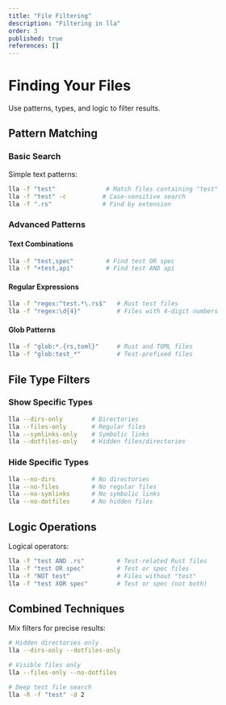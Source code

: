 ```yaml
---
title: "File Filtering"
description: "Filtering in lla"
order: 3
published: true
references: []
---
```

# Finding Your Files

Use patterns, types, and logic to filter results.

## Pattern Matching

### Basic Search
Simple text patterns:
```bash
lla -f "test"              # Match files containing "test"
lla -f "test" -c          # Case-sensitive search
lla -f ".rs"              # Find by extension
```

### Advanced Patterns

#### Text Combinations
```bash
lla -f "test,spec"         # Find test OR spec
lla -f "+test,api"         # Find test AND api
```

#### Regular Expressions
```bash
lla -f "regex:^test.*\.rs$"   # Rust test files
lla -f "regex:\d{4}"          # Files with 4-digit numbers
```

#### Glob Patterns
```bash
lla -f "glob:*.{rs,toml}"     # Rust and TOML files
lla -f "glob:test_*"          # Test-prefixed files
```

## File Type Filters

### Show Specific Types
```bash
lla --dirs-only        # Directories
lla --files-only       # Regular files
lla --symlinks-only    # Symbolic links
lla --dotfiles-only    # Hidden files/directories
```

### Hide Specific Types
```bash
lla --no-dirs          # No directories
lla --no-files         # No regular files
lla --no-symlinks      # No symbolic links
lla --no-dotfiles      # No hidden files
```

## Logic Operations

Logical operators:
```bash
lla -f "test AND .rs"         # Test-related Rust files
lla -f "test OR spec"         # Test or spec files
lla -f "NOT test"             # Files without "test"
lla -f "test XOR spec"        # Test or spec (not both)
```

## Combined Techniques

Mix filters for precise results:
```bash
# Hidden directories only
lla --dirs-only --dotfiles-only

# Visible files only
lla --files-only --no-dotfiles

# Deep test file search
lla -R -f "test" -d 2
```